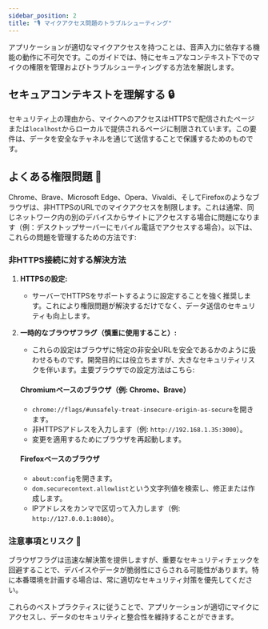 ```yaml
---
sidebar_position: 2
title: "🎙️ マイクアクセス問題のトラブルシューティング"
---
```


アプリケーションが適切なマイクアクセスを持つことは、音声入力に依存する機能の動作に不可欠です。このガイドでは、特にセキュアなコンテキスト下でのマイクの権限を管理およびトラブルシューティングする方法を解説します。

## セキュアコンテキストを理解する 🔒

セキュリティ上の理由から、マイクへのアクセスはHTTPSで配信されたページまたは`localhost`からローカルで提供されるページに制限されています。この要件は、データを安全なチャネルを通じて送信することで保護するためのものです。

## よくある権限問題 🚫

Chrome、Brave、Microsoft Edge、Opera、Vivaldi、そしてFirefoxのようなブラウザは、非HTTPSのURLでのマイクアクセスを制限します。これは通常、同じネットワーク内の別のデバイスからサイトにアクセスする場合に問題になります（例：デスクトップサーバーにモバイル電話でアクセスする場合）。以下は、これらの問題を管理するための方法です:

### 非HTTPS接続に対する解決方法

1. **HTTPSの設定:**
   - サーバーでHTTPSをサポートするように設定することを強く推奨します。これにより権限問題が解決するだけでなく、データ送信のセキュリティも向上します。

2. **一時的なブラウザフラグ（慎重に使用すること）:**
   - これらの設定はブラウザに特定の非安全URLを安全であるかのように扱わせるものです。開発目的には役立ちますが、大きなセキュリティリスクを伴います。主要ブラウザでの設定方法はこちら:

   #### Chromiumベースのブラウザ（例: Chrome、Brave）
   - `chrome://flags/#unsafely-treat-insecure-origin-as-secure`を開きます。
   - 非HTTPSアドレスを入力します（例: `http://192.168.1.35:3000`）。
   - 変更を適用するためにブラウザを再起動します。

   #### Firefoxベースのブラウザ
   - `about:config`を開きます。
   - `dom.securecontext.allowlist`という文字列値を検索し、修正または作成します。
   - IPアドレスをカンマで区切って入力します（例: `http://127.0.0.1:8080`）。

### 注意事項とリスク 🚨

ブラウザフラグは迅速な解決策を提供しますが、重要なセキュリティチェックを回避することで、デバイスやデータが脆弱性にさらされる可能性があります。特に本番環境を計画する場合は、常に適切なセキュリティ対策を優先してください。

これらのベストプラクティスに従うことで、アプリケーションが適切にマイクにアクセスし、データのセキュリティと整合性を維持することができます。